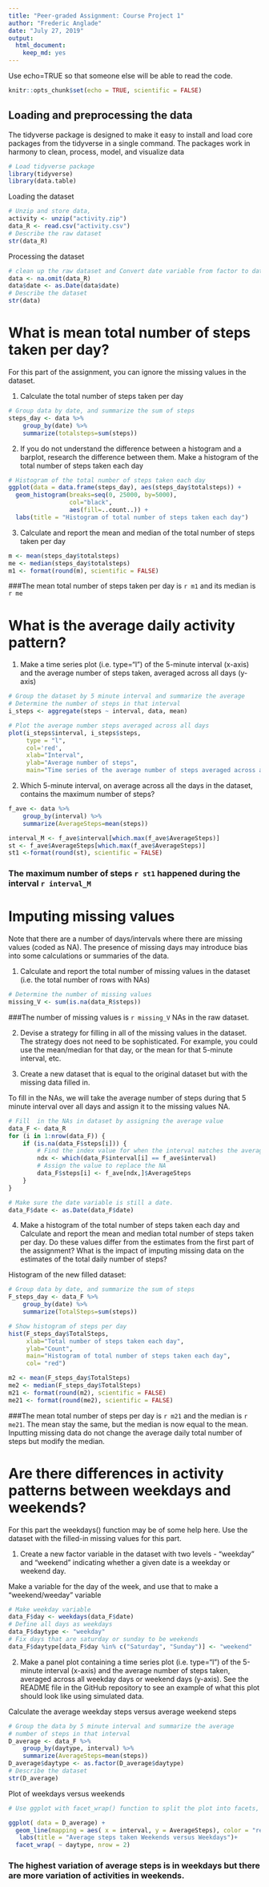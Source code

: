 ```yaml
---
title: "Peer-graded Assignment: Course Project 1"
author: "Frederic Anglade"
date: "July 27, 2019"
output: 
  html_document: 
    keep_md: yes
---
```


Use echo=TRUE so that someone else will be able to read the code.

```r
knitr::opts_chunk$set(echo = TRUE, scientific = FALSE)
```



## Loading and preprocessing the data
The tidyverse package is designed to make it easy to install and load core packages from the tidyverse in a single command. The packages work in harmony to clean, process, model, and visualize data

```r
# Load tidyverse package
library(tidyverse)
library(data.table)
```


Loading the dataset
```r
# Unzip and store data, 
activity <- unzip("activity.zip")
data_R <- read.csv("activity.csv")
# Describe the raw dataset
str(data_R)
```


Processing the dataset
```r
# clean up the raw dataset and Convert date variable from factor to date, and remove NAs
data <- na.omit(data_R)
data$date <- as.Date(data$date)
# Describe the dataset
str(data)
```



# What is mean total number of steps taken per day?

For this part of the assignment, you can ignore the missing values in the dataset.

1. Calculate the total number of steps taken per day

```r
# Group data by date, and summarize the sum of steps
steps_day <- data %>% 
    group_by(date) %>% 
    summarize(totalsteps=sum(steps))
```



2. If you do not understand the difference between a histogram and a barplot, research the difference between them. Make a histogram of the total number of steps taken each day



```r
# Histogram of the total number of steps taken each day
ggplot(data = data.frame(steps_day), aes(steps_day$totalsteps)) + 
  geom_histogram(breaks=seq(0, 25000, by=5000), 
                 col="black", 
                 aes(fill=..count..)) +
  labs(title = "Histogram of total number of steps taken each day")
```



3. Calculate and report the mean and median of the total number of steps taken per day

```r
m <- mean(steps_day$totalsteps)
me <- median(steps_day$totalsteps)
m1 <- format(round(m), scientific = FALSE)
```

###The mean total number of steps taken per day is `r m1` and its  median is `r me`





# What is the average daily activity pattern?

1. Make a time series plot (i.e. \color{red}{\verb|type = "l"|}type="l") of the 5-minute interval (x-axis) and the average number of steps taken, averaged across all days (y-axis)




```r
# Group the dataset by 5 minute interval and summarize the average
# Determine the number of steps in that interval
i_steps <- aggregate(steps ~ interval, data, mean)

# Plot the average number steps averaged across all days
plot(i_steps$interval, i_steps$steps,
     type = "l",
     col='red', 
     xlab="Interval", 
     ylab="Average number of steps",
     main="Time series of the average number of steps averaged across all days")
```



2. Which 5-minute interval, on average across all the days in the dataset, contains the maximum number of steps?


```r
f_ave <- data %>%
    group_by(interval) %>%
    summarize(AverageSteps=mean(steps))

interval_M <- f_ave$interval[which.max(f_ave$AverageSteps)]
st <- f_ave$AverageSteps[which.max(f_ave$AverageSteps)]
st1 <-format(round(st), scientific = FALSE) 
```

### The maximum number of steps `r st1`  happened during the interval `r interval_M`



# Imputing missing values

Note that there are a number of days/intervals where there are missing values (coded as \color{red}{\verb|NA|}NA). The presence of missing days may introduce bias into some calculations or summaries of the data.



1. Calculate and report the total number of missing values in the dataset (i.e. the total number of rows with \color{red}{\verb|NA|}NAs)

```r
# Determine the number of missing values
missing_V <- sum(is.na(data_R$steps))
```

###The number of missing values  is `r missing_V` NAs  in the raw dataset.



2. Devise a strategy for filling in all of the missing values in the dataset. The strategy does not need to be sophisticated. For example, you could use the mean/median for that day, or the mean for that 5-minute interval, etc.

3. Create a new dataset that is equal to the original dataset but with the missing data filled in.


To fill in the NAs, we will take the average number of steps during that 5 minute interval over all days and assign it to the missing values NA.

```r
# Fill  in the NAs in dataset by assigning the average value 
data_F <- data_R
for (i in 1:nrow(data_F)) {
    if (is.na(data_F$steps[i])) {
        # Find the index value for when the interval matches the average
        ndx <- which(data_F$interval[i] == f_ave$interval)
        # Assign the value to replace the NA
        data_F$steps[i] <- f_ave[ndx,]$AverageSteps
    }
}

# Make sure the date variable is still a date.
data_F$date <- as.Date(data_F$date)
```

4. Make a histogram of the total number of steps taken each day and Calculate and report the mean and median total number of steps taken per day. Do these values differ from the estimates from the first part of the assignment? What is the impact of imputing missing data on the estimates of the total daily number of steps?

Histogram of the new filled dataset:

```r
# Group data by date, and summarize the sum of steps
F_steps_day <- data_F %>% 
    group_by(date) %>% 
    summarize(TotalSteps=sum(steps))

# Show histogram of steps per day
hist(F_steps_day$TotalSteps, 
     xlab="Total number of steps taken each day", 
     ylab="Count", 
     main="Histogram of total number of steps taken each day",
     col= "red")
```

```r
m2 <- mean(F_steps_day$TotalSteps)
me2 <- median(F_steps_day$TotalSteps)
m21 <- format(round(m2), scientific = FALSE)
me21 <- format(round(me2), scientific = FALSE)
```

###The mean total number of steps per day is `r m21` and the median is `r me21`. The mean stay the same, but the median is now equal to the mean. Inputting missing data do not change the average daily total number of steps but modify the median.





# Are there differences in activity patterns between weekdays and weekends?

For this part the \color{red}{\verb|weekdays()|}weekdays() function may be of some help here. Use the dataset with the filled-in missing values for this part.

1. Create a new factor variable in the dataset with two levels - "weekday" and "weekend" indicating whether a given date is a weekday or weekend day.



Make a variable for the day of the week, and use that to make a "weekend/weeday" variable

```r
# Make weekday variable
data_F$day <- weekdays(data_F$date)
# Define all days as weekdays
data_F$daytype <- "weekday"
# Fix days that are saturday or sunday to be weekends
data_F$daytype[data_F$day %in% c("Saturday", "Sunday")] <- "weekend"
```


2. Make a panel plot containing a time series plot (i.e. \color{red}{\verb|type = "l"|}type="l") of the 5-minute interval (x-axis) and the average number of steps taken, averaged across all weekday days or weekend days (y-axis). See the README file in the GitHub repository to see an example of what this plot should look like using simulated data.

Calculate the average weekday steps versus average weekend steps

```r
# Group the data by 5 minute interval and summarize the average
# number of steps in that interval
D_average <- data_F %>%
    group_by(daytype, interval) %>%
    summarize(AverageSteps=mean(steps))
D_average$daytype <- as.factor(D_average$daytype)
# Describe the dataset
str(D_average)
```

Plot of weekdays versus weekends

```r
# Use ggplot with facet_wrap() function to split the plot into facets, subplots that each display one subset of the data which make the plot easily to analyse.

ggplot( data = D_average) +
  geom_line(mapping = aes( x = interval, y = AverageSteps), color = "red")+
   labs(title = "Average steps taken Weekends versus Weekdays")+
  facet_wrap( ~ daytype, nrow = 2)
```

### The highest variation of average steps is in weekdays but there are more variation of activities in weekends.
 